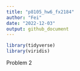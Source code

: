 ```yaml
---
title: "p8105_hw6_fx2184"
author: "Fei"
date: "2022-12-03"
output: github_document
---
```

```r
library(tidyverse)
library(viridis)
```


Problem 2 
```r

```

